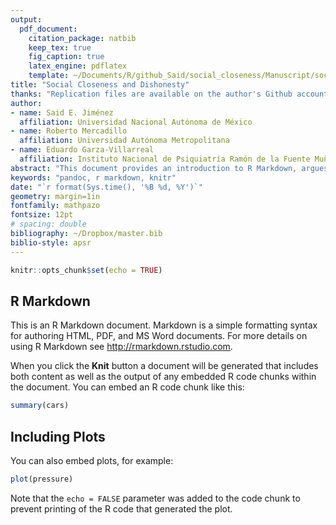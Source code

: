 ```yaml
---
output: 
  pdf_document:
    citation_package: natbib
    keep_tex: true
    fig_caption: true
    latex_engine: pdflatex
    template: ~/Documents/R/github_Said/social_closeness/Manuscript/social_closeness_dishonesty_files/svm-latex-ms.tex
title: "Social Closeness and Dishonesty"
thanks: "Replication files are available on the author's Github account..."
author:
- name: Said E. Jiménez
  affiliation: Universidad Nacional Autónoma de México
- name: Roberto Mercadillo
  affiliation: Universidad Autónoma Metropolitana
- name: Eduardo Garza-Villarreal
  affiliation: Instituto Nacional de Psiquiatría Ramón de la Fuente Muñiz
abstract: "This document provides an introduction to R Markdown, argues for its..."
keywords: "pandoc, r markdown, knitr"
date: "`r format(Sys.time(), '%B %d, %Y')`"
geometry: margin=1in
fontfamily: mathpazo
fontsize: 12pt
# spacing: double
bibliography: ~/Dropbox/master.bib
biblio-style: apsr
---
```



```r
knitr::opts_chunk$set(echo = TRUE)
```

## R Markdown

This is an R Markdown document. Markdown is a simple formatting syntax for authoring HTML, PDF, and MS Word documents. For more details on using R Markdown see <http://rmarkdown.rstudio.com>.

When you click the **Knit** button a document will be generated that includes both content as well as the output of any embedded R code chunks within the document. You can embed an R code chunk like this:

```r
summary(cars)
```

## Including Plots

You can also embed plots, for example:

```r
plot(pressure)
```

Note that the `echo = FALSE` parameter was added to the code chunk to prevent printing of the R code that generated the plot.

